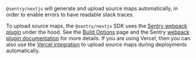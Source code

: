 `@sentry/nextjs` will generate and upload source maps automatically, in order to enable errors to have readable stack traces.

To upload source maps, the `@sentry/nextjs` SDK uses the [Sentry webpack plugin](https://www.npmjs.com/package/@sentry/webpack-plugin) under the hood. See the [Build Options](../configuration/build/#source-maps-options) page and the Sentry [webpack plugin documentation](https://www.npmjs.com/package/@sentry/webpack-plugin) for more details. If you are using Vercel, then you can also use the [Vercel integration](/organization/integrations/deployment/vercel/) to upload source maps during deployments automatically.
